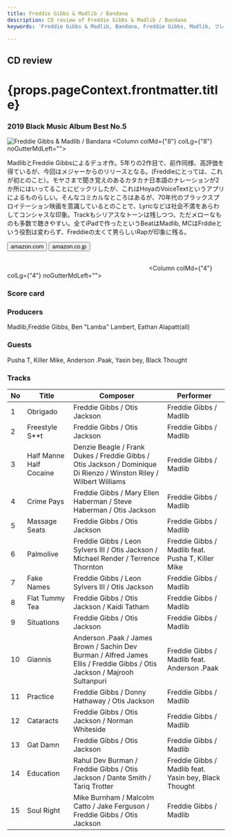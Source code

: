 ```yaml
---
title: Freddie Gibbs & Madlib / Bandana
description: CD review of Freddie Gibbs & Madlib / Bandana
keywords: 'Freddie Gibbs & Madlib, Bandana, Freddie Gibbs, Madlib, フレディ・ギブス, マッドリブ, バンダナ'

---
```




<h2>CD review</h2>
<h1 className="h1--no--margin">{props.pageContext.frontmatter.title}</h1>
<h3><Link to="/best50/2019/">2019 Black Music Album Best No.5</Link></h3>

<Row  className="image-card-group">
	<Column colMd={"4"} colLg={"4"} noGutterMdLeft="">
       <ImageCard>

![Freddie Gibbs &amp; Madlib / Bandana](../../images/cd/fgibsandmadlib2L.jpg) 
</ImageCard>
	</Column>
	<Column colMd={"8"} colLg={"8"} noGutterMdLeft="">
	<p>
	MadlibとFreddie Gibbsによるデュオ作。5年りの2作目で、前作同様、高評価を得ているが、今回はメジャーからのリリースとなる。(Freddieにとっては、これが初とのこと）。モヤさまで聞き覚えのあるカタカナ日本語のナレーションが2か所にはいってることにビックリしたが、これはHoyaのVoiceTextというアプリによるものらしい。そんなコミカルなところはあるが、70年代のブラックスプロイテーション映画を意識しているとのことで、Lyricなどは社会不満をあらわしてコンシャスな印象。Trackもシリアスなトーンは残しつつ、ただメローなものも多数で聴きやすい。全てiPadで作ったというBeatはMadlib, MCはFrddieという役割は変わらず、Freddieの太くて男らしいRapが印象に残る。
    </p>
	<div>
	  <Button href="https://amzn.to/36N3Ep1" kind="primary" size="small" renderIcon={ArrowUpRight24}>
      amazon.com
      </Button>
      <Button href="https://amzn.to/2TRNQfy" kind="secondary" size="small" renderIcon={ArrowUpRight24}>
      amazon.co.jp
      </Button>
	</div>
	<a style="display:inline-block;overflow:hidden;background:url(https://linkmaker.itunes.apple.com/ja-jp/lockup.svg?releaseDate=2019-06-28&kind=album&bubble=apple_music&style=mono-black) no-repeat;width:180px;height:45px;" href="https://geo.music.apple.com/jp/album/bandana/1464243671?mt=1&app=music&ls=1&at=11lcug"></a>
	<a style="display:inline-block;overflow:hidden;background:url(https://linkmaker.itunes.apple.com/ja-jp/badge-lrg.svg?releaseDate=2019-06-28&kind=album&bubble=itunes_music) no-repeat;width:140px;height:45px;" href="https://geo.music.apple.com/jp/album/bandana/1464243671?app=itunes&at=11lcug"></a>
	</Column>
</Row>
<Row >
	<Column colMd={"4"} colLg={"4"} noGutterMdLeft="">
<div>
  <h3>Score card</h3>
	<SliderJS1 value="2" />
  <SliderJS2 value="1" />
	<SliderJS3 value="1" />
  <SliderJS4 value="9" />
</div>
</Column>
<Column colMd={"8"} colLg={"8"} noGutterMdLeft="">
<div>
<h3>Producers</h3>
<p>Madlib,Freddie Gibbs, Ben "Lamba" Lambert, Eathan Alapatt(all)
</p>
<h3>Guests</h3>
<p>Pusha T, Killer Mike, Anderson .Paak, Yasin bey, Black Thought
</p>
</div>
</Column>
</Row>

<h3>Tracks</h3>

|No |	Title	                  |	Composer	                                                                                                                |	Performer	                                            |
|	-	|	-----------------------	|	-------------------------------------------------------------------------------------------------------------------------	|	-----------------------------------------------------	|
|1	|	Obrigado	              |	Freddie Gibbs / Otis Jackson	                                                                                            |	Freddie Gibbs / Madlib	                              |
|2	|	Freestyle S**t	        |	Freddie Gibbs / Otis Jackson	                                                                                            |	Freddie Gibbs / Madlib	                              |
|3	|	Half Manne Half Cocaine	|	Denzie Beagle / Frank Dukes / Freddie Gibbs / Otis Jackson / Dominique Di Rienzo / Winston Riley / Wilbert Williams	      |	Freddie Gibbs / Madlib	                              |
|4	|	Crime Pays	            |	Freddie Gibbs / Mary Ellen Haberman / Steve Haberman / Otis Jackson	                                                      |	Freddie Gibbs / Madlib	                              |
|5	|	Massage Seats	          |	Freddie Gibbs / Otis Jackson	                                                                                            |	Freddie Gibbs / Madlib	                              |
|6	|	Palmolive	              |	Freddie Gibbs / Leon Sylvers III / Otis Jackson / Michael Render / Terrence Thornton	                                    |	Freddie Gibbs / Madlib feat. Pusha T, Killer Mike	    |
|7	|	Fake Names	            |	Freddie Gibbs / Leon Sylvers III / Otis Jackson	                                                                          |	Freddie Gibbs / Madlib	                              |
|8	|	Flat Tummy Tea	        |	Freddie Gibbs / Otis Jackson / Kaidi Tatham	                                                                              |	Freddie Gibbs / Madlib	                              |
|9	|	Situations	            |	Freddie Gibbs / Otis Jackson	                                                                                            |	Freddie Gibbs / Madlib	                              |
|10	|	Giannis	                |	Anderson .Paak / James Brown / Sachin Dev Burman / Alfred James Ellis / Freddie Gibbs / Otis Jackson / Majrooh Sultanpuri	|	Freddie Gibbs / Madlib feat. Anderson .Paak	          |
|11	|	Practice	              |	Freddie Gibbs / Donny Hathaway / Otis Jackson	                                                                            |	Freddie Gibbs / Madlib	                              |
|12	|	Cataracts	              |	Freddie Gibbs / Otis Jackson / Norman Whiteside	                                                                          |	Freddie Gibbs / Madlib	                              |
|13	|	Gat Damn	              |	Freddie Gibbs / Otis Jackson	                                                                                            |	Freddie Gibbs / Madlib	                              |
|14	|	Education	              |	Rahul Dev Burman / Freddie Gibbs / Otis Jackson / Dante Smith / Tariq Trotter	                                            |	Freddie Gibbs / Madlib feat. Yasin bey, Black Thought	|
|15	|	Soul Right	            |	Mike Burnham / Malcolm Catto / Jake Ferguson / Freddie Gibbs / Otis Jackson	                                              |	Freddie Gibbs / Madlib                                |
